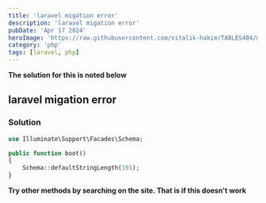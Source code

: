 ---
title: 'laravel migation error'
description: 'laravel migation error'
pubDate: 'Apr 17 2024'
heroImage: 'https://raw.githubusercontent.com/vitalik-hakim/TABLES404/main/error_b/php.png'
category: 'php'
tags: [laravel, php]
---

**The solution for this is noted below**

## laravel migation error

### Solution

```php
use Illuminate\Support\Facades\Schema;

public function boot()
{
    Schema::defaultStringLength(191);
}
```
**Try other methods by searching on the site. That is if this doesn't work**
